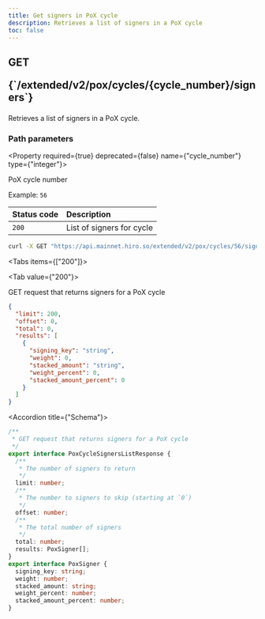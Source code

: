 ```yaml
---
title: Get signers in PoX cycle
description: Retrieves a list of signers in a PoX cycle
toc: false
---
```




<Root>

<API>

<div className='flex-1'>

<h2 className="not-prose mb-2 inline-flex items-center gap-3 font-mono">
  <div className="rounded-lg border px-1 py-0.5 text-xs font-medium border-green-400/50 bg-green-400/20 text-green-600 dark:text-green-400">
    GET
  </div>
  <p className="text-xs break-words overflow-hidden w-[95%]">{`/extended/v2/pox/cycles/{cycle_number}/signers`}</p>
</h2>

Retrieves a list of signers in a PoX cycle.

### Path parameters

<Property required={true} deprecated={false} name={"cycle_number"} type={"integer"}>

PoX cycle number

<span>Example:  `56`</span>

</Property>

| Status code | Description |
| :--------- | :---------- |
| `200` | List of signers for cycle |

</div>

<APIExample>

```bash title="Terminal"
curl -X GET "https://api.mainnet.hiro.so/extended/v2/pox/cycles/56/signers"
```

<Tabs items={["200"]}>

<Tab value={"200"}>

GET request that returns signers for a PoX cycle

```json title="Example response"
{
  "limit": 200,
  "offset": 0,
  "total": 0,
  "results": [
    {
      "signing_key": "string",
      "weight": 0,
      "stacked_amount": "string",
      "weight_percent": 0,
      "stacked_amount_percent": 0
    }
  ]
}
```

<Accordions>

<Accordion title={"Schema"}>

```ts
/**
 * GET request that returns signers for a PoX cycle
 */
export interface PoxCycleSignersListResponse {
  /**
   * The number of signers to return
   */
  limit: number;
  /**
   * The number to signers to skip (starting at `0`)
   */
  offset: number;
  /**
   * The total number of signers
   */
  total: number;
  results: PoxSigner[];
}
export interface PoxSigner {
  signing_key: string;
  weight: number;
  stacked_amount: string;
  weight_percent: number;
  stacked_amount_percent: number;
}

```

</Accordion>

</Accordions>

</Tab>

</Tabs>

</APIExample>

</API>

</Root>

